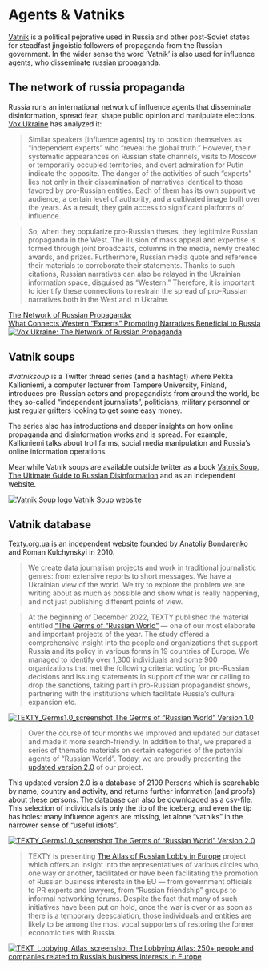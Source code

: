 # Agents & Vatniks {.unnumbered}

[Vatnik](https://en.wikipedia.org/wiki/Vatnik) is a political pejorative used in Russia and other post-Soviet states for steadfast jingoistic followers of propaganda from the Russian government.  In the wider sense the word 'Vatnik' is also used for influence agents, who disseminate russian propaganda.

## The network of russia propaganda

Russia runs an international network of influence agents that disseminate disinformation, spread fear, shape public opinion and manipulate elections. [Vox Ukraine](https://voxukraine.org/en) has analyzed it:

> Similar speakers [influence agents] try to position themselves as “independent experts” who “reveal the global truth.” However, their systematic appearances on Russian state channels, visits to Moscow or temporarily occupied territories, and overt admiration for Putin indicate the opposite. The danger of the activities of such “experts” lies not only in their dissemination of narratives identical to those favored by pro-Russian entities. Each of them has its own supportive audience, a certain level of authority, and a cultivated image built over the years. As a result, they gain access to significant platforms of influence. 

> So, when they popularize pro-Russian theses, they legitimize Russian propaganda in the West. The illusion of mass appeal and expertise is formed through joint broadcasts, columns in the media, newly created awards, and prizes. Furthermore, Russian media quote and reference their materials to corroborate their statements. Thanks to such citations, Russian narratives can also be relayed in the Ukrainian information space, disguised as “Western.” Therefore, it is important to identify these connections to restrain the spread of pro-Russian narratives both in the West and in Ukraine.

[The Network of Russian Propaganda:<br>What Connects Western “Experts” Promoting Narratives Beneficial to Russia<br>![Vox Ukraine: The Network of Russian Propaganda](Voxukraine_TheNetworkOfRussianPropaganda.jpg)
](https://voxukraine.org/en/the-network-of-russian-propaganda-what-connects-western-experts-promoting-narratives-beneficial-to-russia)



## Vatnik soups

*#vatniksoup* is a Twitter thread series (and a hashtag!) where Pekka Kallioniemi, a computer lecturer from Tampere University, Finland, introduces pro-Russian actors and propagandists from around the world, be they so-called “independent journalists”, politicians, military personnel or just regular grifters looking to get some easy money.

The series also has introductions and deeper insights on how online propaganda and disinformation works and is spread. For example, Kallioniemi talks about troll farms, social media manipulation and Russia’s online information operations.

Meanwhile Vatnik soups are available outside twitter as a book [Vatnik Soup. The Ultimate Guide to Russian Disinformation](https://vatniksoup.com/en/books/) and as an independent website.

[![Vatnik Soup logo](vatnik-soup.jpg)
Vatnik Soup website
](https://vatniksoup.com/)


## Vatnik database

[Texty.org.ua](https://texty.org.ua) is an independent website founded by Anatoliy Bondarenko and Roman Kulchynskyi in 2010.

> We create data journalism projects and work in traditional journalistic genres: from extensive reports to short messages. We have a Ukrainian view of the world. We try to explore the problem we are writing about as much as possible and show what is really happening, and not just publishing different points of view. 

> At the beginning of December 2022, TEXTY published the material entitled [“The Germs of “Russian World”](https://texty.org.ua/projects/108323/germs-russian-world-who-supports-russia-europe/) — one of our most elaborate and important projects of the year. The study offered a comprehensive insight into the people and organizations that support Russia and its policy in various forms in 19 countries of Europe. We managed to identify over 1,300 individuals and some 900 organizations that met the following criteria: voting for pro-Russian decisions and issuing statements in support of the war or calling to drop the sanctions, taking part in pro-Russian propagandist shows, partnering with the institutions which facilitate Russia’s cultural expansion etc.

[![TEXTY_Germs1.0_screenshot](TEXTY_Germs1.0.jpg)
The Germs of “Russian World” Version 1.0 ](https://texty.org.ua/projects/108323/germs-russian-world-who-supports-russia-europe/)


> Over the course of four months we improved and updated our dataset and made it more search-friendly. In addition to that, we prepared a series of thematic materials on certain categories of the potential agents of “Russian World”. Today, we are proudly presenting the [updated version 2.0](https://texty.org.ua/d/2023/germs_v2/en/) of our project.

This updated version 2.0 is a database of 2109 Persons which is searchable by name, country and activity, and returns further information (and proofs) about these persons. The database can also be downloaded as a csv-file. This selection of individuals is only the tip of the iceberg, and even the tip has holes: many influence agents are missing, let alone "vatniks" in the narrower sense of "useful idiots". 

[![TEXTY_Germs1.0_screenshot](TEXTY_Germs2.0.jpg)
The Germs of “Russian World” Version 2.0 ](https://texty.org.ua/d/2023/germs_v2/en/)


> TEXTY is presenting [The Atlas of Russian Lobby in Europe](https://texty.org.ua/d/2023/germs_v2/lobby/en/) project which offers an insight into the representatives of various circles who, one way or another, facilitated or have been facilitating the promotion of Russian business interests in the EU — from government officials to PR experts and lawyers, from “Russian friendship” groups to informal networking forums. Despite the fact that many of such initiatives have been put on hold, once the war is over or as soon as there is a temporary deescalation, those individuals and entities are likely to be among the most vocal supporters of restoring the former economic ties with Russia. 

[![TEXT_Lobbying_Atlas_screenshot](TEXTY_Lobbying_Atlas.jpg)
The Lobbying Atlas: 250+ people and companies related to Russia’s business interests in Europe ](https://texty.org.ua/d/2023/germs_v2/lobby/en/)



